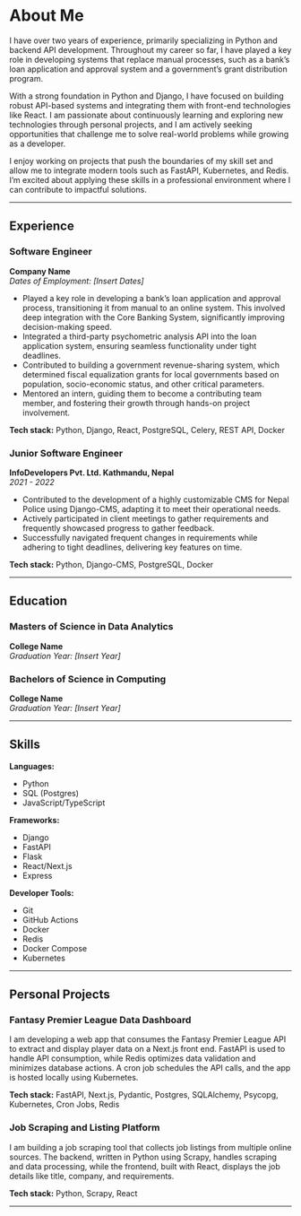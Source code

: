 # About Me

I have over two years of experience, primarily specializing in Python and backend API development. Throughout my career so far,
I have played a key role in developing systems that replace manual processes, such as a bank’s loan application and approval system
and a government’s grant distribution program.

With a strong foundation in Python and Django, I have focused on building robust API-based systems and integrating them with front-end
technologies like React. I am passionate about continuously learning and exploring new technologies through personal projects,
and I am actively seeking opportunities that challenge me to solve real-world problems while growing as a developer.

I enjoy working on projects that push the boundaries of my skill set and allow me to integrate modern tools such as FastAPI, Kubernetes,
and Redis. I’m excited about applying these skills in a professional environment where I can contribute to impactful solutions.

---

## Experience

### Software Engineer

**Company Name**  
_Dates of Employment: [Insert Dates]_

- Played a key role in developing a bank’s loan application and approval process, transitioning it from manual to an online system. This involved deep integration with the Core Banking System, significantly improving decision-making speed.
- Integrated a third-party psychometric analysis API into the loan application system, ensuring seamless functionality under tight deadlines.
- Contributed to building a government revenue-sharing system, which determined fiscal equalization grants for local governments based on population, socio-economic status, and other critical parameters.
- Mentored an intern, guiding them to become a contributing team member, and fostering their growth through hands-on project involvement.

**Tech stack:** Python, Django, React, PostgreSQL, Celery, REST API, Docker

### Junior Software Engineer

**InfoDevelopers Pvt. Ltd. Kathmandu, Nepal**  
_2021 - 2022_

- Contributed to the development of a highly customizable CMS for Nepal Police using Django-CMS, adapting it to meet their operational needs.
- Actively participated in client meetings to gather requirements and frequently showcased progress to gather feedback.
- Successfully navigated frequent changes in requirements while adhering to tight deadlines, delivering key features on time.

**Tech stack:** Python, Django-CMS, PostgreSQL, Docker

---

## Education

### Masters of Science in Data Analytics

**College Name**  
_Graduation Year: [Insert Year]_

### Bachelors of Science in Computing

**College Name**  
_Graduation Year: [Insert Year]_

---

## Skills

**Languages:**

- Python
- SQL (Postgres)
- JavaScript/TypeScript

**Frameworks:**

- Django
- FastAPI
- Flask
- React/Next.js
- Express

**Developer Tools:**

- Git
- GitHub Actions
- Docker
- Redis
- Docker Compose
- Kubernetes

---

## Personal Projects

### Fantasy Premier League Data Dashboard

I am developing a web app that consumes the Fantasy Premier League API to extract and display player data on a Next.js front end. FastAPI is used to handle API consumption, while Redis optimizes data validation and minimizes database actions. A cron job schedules the API calls, and the app is hosted locally using Kubernetes.

**Tech stack:** FastAPI, Next.js, Pydantic, Postgres, SQLAlchemy, Psycopg, Kubernetes, Cron Jobs, Redis

### Job Scraping and Listing Platform

I am building a job scraping tool that collects job listings from multiple online sources. The backend, written in Python using Scrapy, handles scraping and data processing, while the frontend, built with React, displays the job details like title, company, and requirements.

**Tech stack:** Python, Scrapy, React

---

